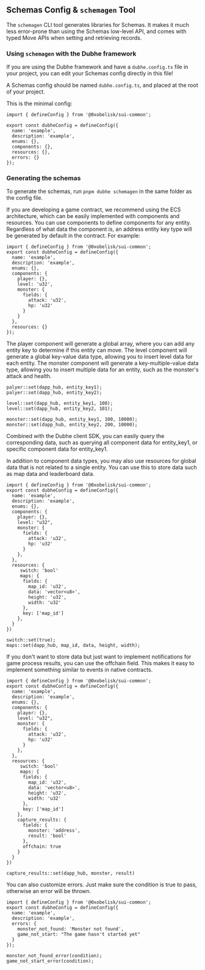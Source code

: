 ## Schemas Config & `schemagen` Tool

The `schemagen` CLI tool generates libraries for Schemas. It makes it much less error-prone than using the Schemas low-level API, and comes with typed Move APIs when setting and retrieving records.

### Using `schemagen` with the Dubhe framework

If you are using the Dubhe framework and have a `dubhe.config.ts` file in your project, you can edit your Schemas config directly in this file!

A Schemas config should be named `dubhe.config.ts`, and placed at the root of your project.

This is the minimal config:

```tsx
import { defineConfig } from '@0xobelisk/sui-common';

export const dubheConfig = defineConfig({
  name: 'example',
  description: 'example',
  enums: {},
  components: {},
  resources: {},
  errors: {}
});
```

### Generating the schemas

To generate the schemas, run `pnpm dubhe schemagen` in the same folder as the config file.

If you are developing a game contract, we recommend using the ECS architecture, which can be easily implemented with components and resources.
You can use components to define components for any entity. Regardless of what data the component is, an address entity key type will be generated by default in the contract.
For example:

```tsx
import { defineConfig } from '@0xobelisk/sui-common';
export const dubheConfig = defineConfig({
  name: 'example',
  description: 'example',
  enums: {},
  components: {
    player: {},
    level: 'u32',
    monster: {
      fields: {
        attack: 'u32',
        hp: 'u32'
      }
    }
  },
  resources: {}
});
```

The player component will generate a global array, where you can add any entity key to determine if this entity can move.
The level component will generate a global key-value data type, allowing you to insert level data for each entity.
The monster component will generate a key-multiple-value data type, allowing you to insert multiple data for an entity, such as the monster's attack and health.

```sui Move
palyer::set(dapp_hub, entity_key1);
palyer::set(dapp_hub, entity_key2);

level::set(dapp_hub, entity_key1, 100);
level::set(dapp_hub, entity_key2, 101);

monster::set(dapp_hub, entity_key1, 100, 10000);
monster::set(dapp_hub, entity_key2, 200, 10000);
```

Combined with the Dubhe client SDK, you can easily query the corresponding data, such as querying all component data for entity_key1, or specific component data for entity_key1.

In addition to component data types, you may also use resources for global data that is not related to a single entity. You can use this to store data such as map data and leaderboard data.

```tsx
import { defineConfig } from '@0xobelisk/sui-common';
export const dubheConfig = defineConfig({
  name: 'example',
  description: 'example',
  enums: {},
  components: {
    player: {},
    level: "u32",
    monster: {
      fields: {
        attack: 'u32',
        hp: 'u32'
      }
    },
  },
  resources: {
     switch: 'bool'
     maps: {
      fields: {
        map_id: 'u32',
        data: 'vector<u8>',
        height: 'u32',
        width: 'u32'
      },
      key: ['map_id']
    },
  }
})
```

```sui Move
switch::set(true);
maps::set(dapp_hub, map_id, data, height, width);
```

If you don't want to store data but just want to implement notifications for game process results, you can use the offchain field. This makes it easy to implement something similar to events in native contracts.

```tsx
import { defineConfig } from '@0xobelisk/sui-common';
export const dubheConfig = defineConfig({
  name: 'example',
  description: 'example',
  enums: {},
  components: {
    player: {},
    level: "u32",
    monster: {
      fields: {
        attack: 'u32',
        hp: 'u32'
      }
    },
  },
  resources: {
     switch: 'bool'
     maps: {
      fields: {
        map_id: 'u32',
        data: 'vector<u8>',
        height: 'u32',
        width: 'u32'
      },
      key: ['map_id']
    },
    capture_results: {
      fields: {
        monster: 'address',
        result: 'bool'
      },
      offchain: true
    }
  }
})
```

```sui Move
capture_results::set(dapp_hub, monster, result)
```

You can also customize errors. Just make sure the condition is true to pass, otherwise an error will be thrown.

```tsx
import { defineConfig } from '@0xobelisk/sui-common';
export const dubheConfig = defineConfig({
  name: 'example',
  description: 'example',
  errors: {
    monster_not_found: 'Monster not found',
    game_not_start: "The game hasn't started yet"
  }
});
```

```sui Move
monster_not_found_error(condition);
game_not_start_error(condition);
```
